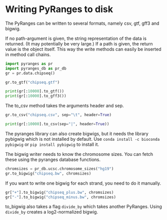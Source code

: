 # Writing PyRanges to disk

The PyRanges can be written to several formats, namely csv, gtf, gff3 and bigwig.

If no path-argument is given, the string representation of the data is returned.
(It may potentially be very large.) If a path is given, the return value is the
object itself. This way the write methods can easily be inserted in method call
chains.

```python
import pyranges as pr
import pyranges_db as pr_db
gr = pr.data.chipseq()

gr.to_gtf("chipseq.gtf")

print(gr[:10000].to_gtf())
print(gr[:10000].to_gff3())
```

The to_csv method takes the arguments header and sep.

```python
gr.to_csv("chipseq.csv", sep="\t", header=True)

print(gr[:10000].to_csv(sep="|", header=True))
```

The pyranges library can also create bigwigs, but it needs the library pybigwig
which is not installed by default. Use `conda install -c bioconda pybigwig` or
`pip install pybigwig` to install it.

The bigwig writer needs to know the chromosome sizes. You can fetch these using
the pyranges database functions.

```python
chromsizes = pr_db.ucsc.chromosome_sizes("hg19")
gr.to_bigwig("chipseq.bw", chromsizes)
```

If you want to write one bigwig for each strand, you need to do it manually.

```python
gr["+"].to_bigwig("chipseq_plus.bw", chromsizes)
gr["-"].to_bigwig("chipseq_minus.bw", chromsizes)
```

to_bigwig also takes a flag `divide_by` which takes another PyRanges. Using
`divide_by` creates a log2-normalized bigwig.